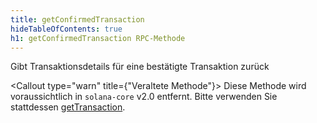 ```yaml
---
title: getConfirmedTransaction
hideTableOfContents: true
h1: getConfirmedTransaction RPC-Methode
---
```


Gibt Transaktionsdetails für eine bestätigte Transaktion zurück

<Callout type="warn" title={"Veraltete Methode"}>
  Diese Methode wird voraussichtlich in `solana-core` v2.0 entfernt. Bitte
  verwenden Sie stattdessen [getTransaction](/docs/rpc/http/gettransaction).
</Callout>
